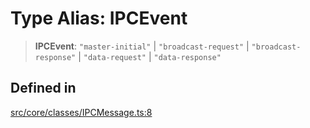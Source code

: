 # Type Alias: IPCEvent

> **IPCEvent**: `"master-initial"` \| `"broadcast-request"` \| `"broadcast-response"` \| `"data-request"` \| `"data-response"`

## Defined in

[src/core/classes/IPCMessage.ts:8](https://github.com/justheimsk/cordium.js/blob/1bf2a638b90afa5ef4b22005e7b70c138a2c2b3e/src/core/classes/IPCMessage.ts#L8)
